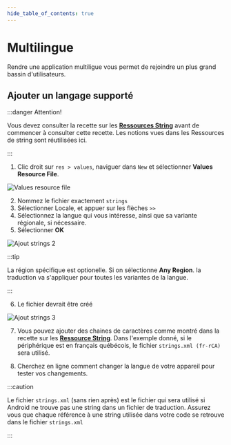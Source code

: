 ```yaml
---
hide_table_of_contents: true
---
```


# Multilingue

Rendre une application multiligue vous permet de rejoindre un plus grand bassin d'utilisateurs.

## Ajouter un langage supporté

:::danger Attention!

Vous devez consulter la recette sur les **[Ressources String](./ressources-string.mdx)** avant de commencer à consulter cette recette. Les notions vues dans les Ressources de string sont réutilisées ici.

:::



1. Clic droit sur `res > values`, naviguer dans `New` et sélectionner **Values Resource File**.

![Values resource file](_multilingue/ajout-strings.png)

2. Nommez le fichier exactement `strings`
3. Sélectionner Locale, et appuer sur les flèches `>>`
4. Sélectionnez la langue qui vous intéresse, ainsi que sa variante régionale, si nécessaire.
5. Sélectionner **OK**

![Ajout strings 2](_multilingue/ajout-strings-2.png)

:::tip

La région spécifique est optionelle. Si on sélectionne **Any Region**. la traduction va s'appliquer pour toutes les variantes de la langue.

:::


6. Le fichier devrait être créé

![Ajout strings 3](_multilingue/ajout-strings-3.png)

7. Vous pouvez ajouter des chaines de caractères comme montré dans la recette sur les **[Ressource String](./ressources-string.mdx)**. Dans l'exemple donné, si le périphérique est en français québécois, le fichier `strings.xml (fr-rCA)` sera utilisé.

8. Cherchez en ligne comment changer la langue de votre appareil pour tester vos changements.


:::caution

Le fichier `strings.xml` (sans rien après) est le fichier qui sera utilisé si Android ne trouve pas une string dans un fichier de traduction.
Assurez vous que chaque référence à une string utilisée dans votre code se retrouve dans le fichier `strings.xml`

:::
